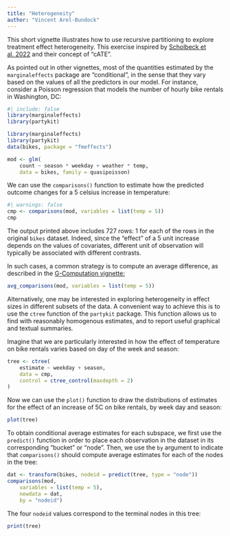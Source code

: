 ```yaml
---
title: "Heterogeneity"
author: "Vincent Arel-Bundock"
---
```


This short vignette illustrates how to use recursive partitioning to explore treatment effect heterogeneity. This exercise inspired by [Scholbeck et al. 2022](https://arxiv.org/abs/2201.08837) and their concept of "cATE".

As pointed out in other vignettes, most of the quantities estimated by the `marginaleffects` package are "conditional", in the sense that they vary based on the values of all the predictors in our model. For instance, consider a Poisson regression that models the number of hourly bike rentals in Washington, DC:

```r
#| include: false
library(marginaleffects)
library(partykit)
```

```r
library(marginaleffects)
library(partykit)
data(bikes, package = "fmeffects")

mod <- glm(
    count ~ season * weekday + weather * temp,
    data = bikes, family = quasipoisson)
```

We can use the `comparisons()` function to estimate how the predicted outcome changes for a 5 celsius increase in temperature:


```r
#| warnings: false
cmp <- comparisons(mod, variables = list(temp = 5))
cmp
```

The output printed above includes 727 rows: 1 for each of the rows in the original `bikes` dataset. Indeed, since the "effect" of a 5 unit increase depends on the values of covariates, different unit of observation will typically be associated with different contrasts.

In such cases, a common strategy is to compute an average difference, as described in the [G-Computation vignette:](articles/gcomputation.html)


```r
avg_comparisons(mod, variables = list(temp = 5))
```

Alternatively, one may be interested in exploring heterogeneity in effect sizes in different subsets of the data. A convenient way to achieve this is to use the `ctree` function of the `partykit` package. This function allows us to find with reasonably homogenous estimates, and to report useful graphical and textual summaries.

Imagine that we are particularly interested in how the effect of temperature on bike rentals varies based on day of the week and season:

```r
tree <- ctree(
    estimate ~ weekday + season,
    data = cmp,
    control = ctree_control(maxdepth = 2)
)
```

Now we can use the `plot()` function to draw the distributions of estimates for the effect of an increase of 5C on bike rentals, by week day and season:

```r
plot(tree)
```

To obtain conditional average estimates for each subspace, we first use the `predict()` function in order to place each observation in the dataset in its corresponding "bucket" or "node". Then, we use the `by` argument to indicate that `comparisons()` should compute average estimates for each of the nodes in the tree:


```r
dat <- transform(bikes, nodeid = predict(tree, type = "node"))
comparisons(mod,
    variables = list(temp = 5),
    newdata = dat,
    by = "nodeid")
```

The four `nodeid` values correspond to the terminal nodes in this tree:

```r
print(tree)
```